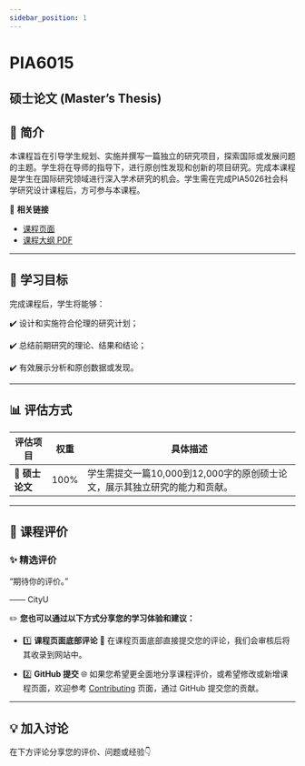 ```yaml
---
sidebar_position: 1
---
```


# PIA6015
## 硕士论文 (Master’s Thesis)

## **📘 简介**
本课程旨在引导学生规划、实施并撰写一篇独立的研究项目，探索国际或发展问题的主题。学生将在导师的指导下，进行原创性发现和创新的项目研究。完成本课程是学生在国际研究领域进行深入学术研究的机会。学生需在完成PIA5026社会科学研究设计课程后，方可参与本课程。

🔗 **相关链接**
- [课程页面](https://www.cityu.edu.hk/catalogue/pg/202526/course/PIA6015.htm)
- [课程大纲 PDF](https://www.cityu.edu.hk/catalogue/pg/202526/course/PIA6015.pdf)

---

## **🎯 学习目标**

完成课程后，学生将能够：

✔️ 设计和实施符合伦理的研究计划；

✔️ 总结前期研究的理论、结果和结论；

✔️ 有效展示分析和原创数据或发现。

---

## **📊 评估方式**

| **评估项目**              | **权重** | **具体描述**                                                                                       |
|--------------------------|---------|---------------------------------------------------------------------------------------------------|
| **📄 硕士论文**           | 100%    | 学生需提交一篇10,000到12,000字的原创硕士论文，展示其独立研究的能力和贡献。                                 |

---

## **💬 课程评价**

### ✨ **精选评价**
<div className={commentStyles.commentBox}>
    <p className={commentStyles.commentText}>
        “期待你的评价。”
    </p>
    <p className={commentStyles.commentAuthor}>—— CityU</p>
</div>

✏️ **您也可以通过以下方式分享您的学习体验和建议：**

- 1️⃣ **课程页面底部评论**
💬 在课程页面底部直接提交您的评论，我们会审核后将其收录到网站中。

- 2️⃣ **GitHub 提交**
🌐 如果您希望更全面地分享课程评价，或希望修改或新增课程页面，欢迎参考 [Contributing](/contributing) 页面，通过 GitHub 提交您的贡献。

---

## **💡 加入讨论**

在下方评论分享您的评价、问题或经验👇
<Utterances />